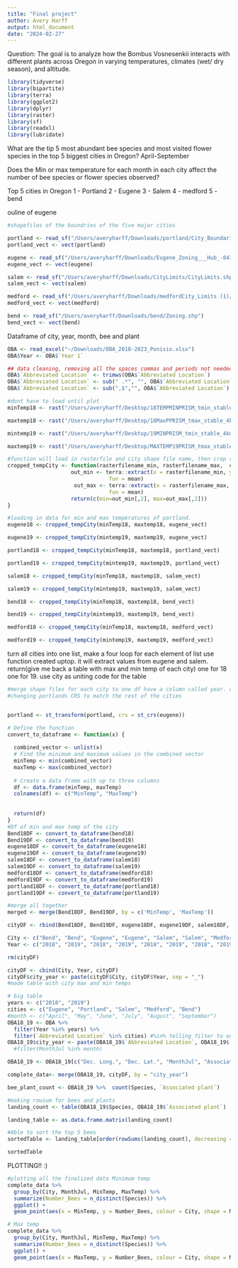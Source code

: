 ```yaml
---
title: "Final project"
author: Avery Harff 
output: html_document
date: "2024-02-27"
---
```

 Question: The goal is to analyze how the Bombus Vosnesenkii interacts with different plants across Oregon in varying temperatures, climates (wet/ dry season), and altitude. 
 
```r
library(tidyverse)
library(bipartite)
library(terra)
library(ggplot2)
library(dplyr)
library(raster)
library(sf)
library(readxl)
library(lubridate)
```

What are the tip 5 most abundant bee species and most visited flower species in the top 5 biggest cities in Oregon? April-September 

Does the Min or max temperature for each month in each city affect the number of bee species or flower species observed?

Top 5 cities in Oregon
1 - Portland 
2 - Eugene
3 - Salem
4 - medford
5 - bend

ouline of eugene
```r
#shapefiles of the boundries of the five major cities

portland <- read_sf("/Users/averyharff/Downloads/portland/City_Boundaries.shp")
portland_vect <- vect(portland)

eugene <- read_sf("/Users/averyharff/Downloads/Eugene_Zoning___Hub_-8431398599973602668/Eugene_Zoning.shp")
eugene_vect <- vect(eugene)

salem <- read_sf("/Users/averyharff/Downloads/CityLimits/CityLimits.shp")
salem_vect <- vect(salem)

medford <- read_sf("/Users/averyharff/Downloads/medfordCity_Limits (1)/City_Limits.shp")
medford_vect <- vect(medford)

bend <- read_sf("/Users/averyharff/Downloads/bend/Zoning.shp")
bend_vect <- vect(bend)
```
Dataframe of city, year, month, bee and plant
```r
OBA <- read_excel("~/Downloads/OBA_2018-2023_Ponisio.xlsx")
OBA$Year <- OBA$`Year 1`

```

```r
## data cleaning, removing all the spaces commas and periods not needed
OBA$`Abbreviated Location` <- trimws(OBA$`Abbreviated Location`)
OBA$`Abbreviated Location` <- sub(" .*", "", OBA$`Abbreviated Location`)
OBA$`Abbreviated Location` <- sub(",$","", OBA$`Abbreviated Location`)
```

```r
#dont have to load until plot 
minTemp18 <- rast("/Users/averyharff/Desktop/18TEMPMINPRISM_tmin_stable_4kmM3_2018_all_bil/PRISM_tmin_stable_4kmM3_2018_bil.bil")

maxtemp18 <- rast("/Users/averyharff/Desktop/18MaxPPRISM_tmax_stable_4kmM3_2018_all_bil/PRISM_tmax_stable_4kmM3_2018_bil.bil")

mintemp19 <- rast("/Users/averyharff/Desktop/19MINPRISM_tmin_stable_4kmM3_2019_all_bil/PRISM_tmin_stable_4kmM3_2019_bil.bil")

maxtemp19 <- rast("/Users/averyharff/Desktop/MAXTEMP19PRISM_tmax_stable_4kmM3_2019_all_bil/PRISM_tmax_stable_4kmM3_2019_bil.bil")

```

```r
#function will load in rasterfile and city shape file name, then crop raster to the city shape file, return to temp average for city 
cropped_tempCity <- function(rasterfilename_min, rasterfilename_max,  cityfilename){
                    out_min <- terra::extract(x = rasterfilename_min, y = cityfilename,
                                fun = mean)
                     out_max <- terra::extract(x = rasterfilename_max, y = cityfilename,
                                fun = mean)
                    return(c(min=out_min[,2], max=out_max[,2]))
}

#loading in data for min and max temperatures of portland. 
eugene18 <- cropped_tempCity(minTemp18, maxtemp18, eugene_vect)

eugene19 <- cropped_tempCity(mintemp19, maxtemp19, eugene_vect)

portland18 <- cropped_tempCity(minTemp18, maxtemp18, portland_vect)

portland19 <- cropped_tempCity(mintemp19, maxtemp19, portland_vect)

salem18 <- cropped_tempCity(minTemp18, maxtemp18, salem_vect)

salem19 <- cropped_tempCity(mintemp19, maxtemp19, salem_vect)

bend18 <- cropped_tempCity(minTemp18, maxtemp18, bend_vect)

bend19 <- cropped_tempCity(mintemp19, maxtemp19, bend_vect)

medford18 <- cropped_tempCity(minTemp18, maxtemp18, medford_vect)

medford19 <- cropped_tempCity(mintemp19, maxtemp19, medford_vect)

```

turn all cities into one list, make a four loop for each element of list use function created uptop. it will extract values from eugene and salem. return(give me back a table with max and min temp of each city) one for 18 one for 19. use city as uniting code for the table 
```r
#merge shape files for each city to one df have a column called year. create column for all files. create a function 
#changing portlands CRS to match the rest of the cities 


portland <- st_transform(portland, crs = st_crs(eugene))

# Define the function
convert_to_dataframe <- function(x) {
  
  combined_vector <- unlist(x)
  # Find the minimum and maximum values in the combined vector
  minTemp <- min(combined_vector)
  maxTemp <- max(combined_vector)
  
  # Create a data frame with up to three columns
  df <- data.frame(minTemp, maxTemp)
  colnames(df) <- c("MinTemp", "MaxTemp")
  
  
  return(df)
}
#Df of min and max temp of the city
Bend18DF <- convert_to_dataframe(bend18)
Bend19DF <- convert_to_dataframe(bend19)
eugene18DF <- convert_to_dataframe(eugene18)
eugene19DF <- convert_to_dataframe(eugene19)
salem18DF <- convert_to_dataframe(salem18)
salem19DF <- convert_to_dataframe(salem19)
medford18DF <- convert_to_dataframe(medford18)
medford19DF <- convert_to_dataframe(medford19)
portland18DF <- convert_to_dataframe(portland18)
portland19DF <- convert_to_dataframe(portland19)

#merge all together
merged <- merge(Bend18DF, Bend19DF, by = c('MinTemp', 'MaxTemp'))

cityDF <- rbind(Bend18DF, Bend19DF, eugene18DF, eugene19DF, salem18DF, salem19DF, medford18DF, medford19DF, portland18DF, portland19DF)

City <- c("Bend", "Bend", "Eugene", "Eugene", "Salem", "Salem", "Medford", "Medford", "Portland", "Portland")
Year <- c("2018", "2019", "2018", "2019", "2018", "2019", "2018", "2019", "2018", "2019")

rm(cityDF)

cityDF <- cbind(City, Year, cityDF)
cityDF$city_year <- paste(cityDF$City, cityDF$Year, sep = "_")
#made table with city max and min temps 
```

```r
# big table 
years <- c("2018", "2019")
cities <- c("Eugene", "Portland", "Salem", "Medford", "Bend")
#month <- c("April", "May", "June", "July", "August", "September")
OBA18_19 <- OBA %>% 
  filter(Year %in% years) %>%
  filter(`Abbreviated Location` %in% cities) #%in% telling filter to only use what is in the list 
OBA18_19$city_year <- paste(OBA18_19$`Abbreviated Location`, OBA18_19$`Year 1`, sep = "_")
  #filter(MonthJul %in% month)

OBA18_19 <- OBA18_19[c("Dec. Long.", "Dec. Lat.", "MonthJul", "Associated plant", "Species")]

complete_data<- merge(OBA18_19, cityDF, by = "city_year")

bee_plant_count <- OBA18_19 %>%  count(Species, `Associated plant`)
```

```r
#making rowsum for bees and plants 
landing_count <- table(OBA18_19$Species, OBA18_19$`Associated plant`)

landing_table <- as.data.frame.matrix(landing_count)

#Able to sort the top 5 bees 
sortedTable <- landing_table[order(rowSums(landing_count), decreasing = TRUE) [1:5],order(colSums(landing_count), decreasing = TRUE) [1:5]]

sortedTable
```

PLOTTING!! :)
```r
#plotting all the finalized data Minimum temp
complete_data %>% 
  group_by(City, MonthJul, MinTemp, MaxTemp) %>% 
  summarize(Number_Bees = n_distinct(Species)) %>% 
  ggplot() + 
  geom_point(aes(x = MinTemp, y = Number_Bees, colour = City, shape = MonthJul)) 

```


```r
# Max temp 
complete_data %>% 
  group_by(City, MonthJul, MinTemp, MaxTemp) %>% 
  summarize(Number_Bees = n_distinct(Species)) %>% 
  ggplot() + 
  geom_point(aes(x = MaxTemp, y = Number_Bees, colour = City, shape = MonthJul)) 
```


```r

```













